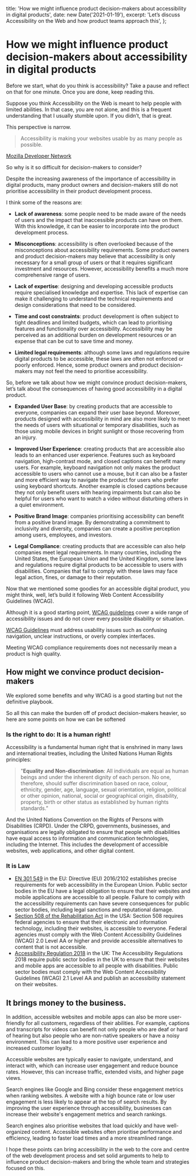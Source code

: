   title:
    'How we might influence product decision-makers about accessibility in digital products',
  date: new Date('2021-01-19'),
  excerpt:
    'Let’s discuss Accessibility on the Web and how product teams approach this',
};

# How we might influence product decision-makers about accessibility in digital products

Before we start, what do you think is accessibility? Take a pause and reflect on that for one minute. Once you are done, keep reading this.

Suppose you think Accessibility on the Web is meant to help people with limited abilities. In that case, you are not alone, and this is a frequent understanding that I usually stumble upon. If you didn’t, that is great.

This perspective is narrow.

> Accessibility is making your websites usable by as many people as possible.

[Mozilla Developer Network](https://developer.mozilla.org/en-US/docs/Web/Accessibility)

So why is it so difficult for decision-makers to consider?

Despite the increasing awareness of the importance of accessibility in digital products, many product owners and decision-makers still do not prioritise accessibility in their product development process.

I think some of the reasons are:

- **Lack of awareness**: some people need to be made aware of the needs of users and the impact that inaccessible products can have on them. With this knowledge, it can be easier to incorporate into the product development process.

- **Misconceptions**: accessibility is often overlooked because of the misconceptions about accessibility requirements. Some product owners and product decision-makers may believe that accessibility is only necessary for a small group of users or that it requires significant investment and resources. However, accessibility benefits a much more comprehensive range of users.

- **Lack of expertise**: designing and developing accessible products require specialised knowledge and expertise. This lack of expertise can make it challenging to understand the technical requirements and design considerations that need to be considered.

- **Time and cost constraints**: product development is often subject to tight deadlines and limited budgets, which can lead to prioritising features and functionality over accessibility. Accessibility may be perceived as an additional burden on development resources or an expense that can be cut to save time and money.

- **Limited legal requirements**: although some laws and regulations require digital products to be accessible, these laws are often not enforced or poorly enforced. Hence, some product owners and product decision-makers may not feel the need to prioritise accessibility.

So, before we talk about how we might convince product decision-makers, let’s talk about the consequences of having good accessibility in a digital product.

- **Expanded User Base**: by creating products that are accessible to everyone, companies can expand their user base beyond. Moreover, products designed with accessibility in mind are also more likely to meet the needs of users with situational or temporary disabilities, such as those using mobile devices in bright sunlight or those recovering from an injury.

- **Improved User Experience**: creating products that are accessible also leads to an enhanced user experience. Features such as keyboard navigation, high-contrast mode, and closed captions can benefit many users. For example, keyboard navigation not only makes the product accessible to users who cannot use a mouse, but it can also be a faster and more efficient way to navigate the product for users who prefer using keyboard shortcuts. Another example is closed captions because they not only benefit users with hearing impairments but can also be helpful for users who want to watch a video without disturbing others in a quiet environment.

- **Positive Brand Image**: companies prioritising accessibility can benefit from a positive brand image. By demonstrating a commitment to inclusivity and diversity, companies can create a positive perception among users, employees, and investors.

- **Legal Compliance**: creating products that are accessible can also help companies meet legal requirements. In many countries, including the United States, the European Union and the United Kingdom, some laws and regulations require digital products to be accessible to users with disabilities. Companies that fail to comply with these laws may face legal action, fines, or damage to their reputation.

Now that we mentioned some goodies for an accessible digital product, you might think, well, let’s build it following Web Content Accessibility Guidelines (WCAG).

Although it is a good starting point, [WCAG guidelines][wcag] cover a wide range of accessibility issues and do not cover every possible disability or situation.

[WCAG Guidelines][wcag] must address usability issues such as confusing navigation, unclear instructions, or overly complex interfaces.

Meeting WCAG compliance requirements does not necessarily mean a product is high quality.

[wcag]: https://developer.mozilla.org/en-US/docs/Web/Accessibility/Understanding_WCAG

## How might we convince product decision-makers

We explored some benefits and why WCAG is a good starting but not the definitive playbook.

So all this can make the burden off of product decision-makers heavier, so here are some points on how we can be softened

### Is the right to do: It is a human right!

Accessibility is a fundamental human right that is enshrined in many laws and international treaties, including the United Nations Human Rights principles:

> "**Equality and Non-discrimination**: All individuals are equal as human beings and under the inherent dignity of each person. No one, therefore, should suffer discrimination based on race, colour, ethnicity, gender, age, language, sexual orientation, religion, political or other opinion, national, social or geographical origin, disability, property, birth or other status as established by human rights standards.”

And the United Nations Convention on the Rights of Persons with Disabilities (CRPD). Under the CRPD, governments, businesses, and organisations are legally obligated to ensure that people with disabilities have equal access to information and communication technologies, including the Internet. This includes the development of accessible websites, web applications, and other digital content.

### It is Law

- [EN 301 549](https://eur-lex.europa.eu/eli/dir/2016/2102/oj) in the EU: Directive (EU) 2016/2102 establishes precise requirements for web accessibility in the European Union. Public sector bodies in the EU have a legal obligation to ensure that their websites and mobile applications are accessible to all people. Failure to comply with the accessibility requirements can have severe consequences for public sector bodies, including legal sanctions and reputational damage.
- [Section 508 of the Rehabilitation Act](https://www.section508.gov/training/) in the USA: Section 508 requires federal agencies to ensure that their electronic and information technology, including their websites, is accessible to everyone. Federal agencies must comply with the Web Content Accessibility Guidelines (WCAG) 2.0 Level AA or higher and provide accessible alternatives to content that is not accessible.
- [Accessibility Regulation 2018](https://www.legislation.gov.uk/ukpga/2010/15/contents) in the UK: The Accessibility Regulations 2018 require public sector bodies in the UK to ensure that their websites and mobile apps are accessible to all people with disabilities. Public sector bodies must comply with the Web Content Accessibility Guidelines (WCAG) 2.1 Level AA and publish an accessibility statement on their websites.

## It brings money to the business.

In addition, accessible websites and mobile apps can also be more user-friendly for all customers, regardless of their abilities. For example, captions and transcripts for videos can benefit not only people who are deaf or hard of hearing but also people who are non-native speakers or have a noisy environment. This can lead to a more positive user experience and increased customer loyalty.

Accessible websites are typically easier to navigate, understand, and interact with, which can increase user engagement and reduce bounce rates. However, this can increase traffic, extended visits, and higher page views.

Search engines like Google and Bing consider these engagement metrics when ranking websites. A website with a high bounce rate or low user engagement is less likely to appear at the top of search results. By improving the user experience through accessibility, businesses can increase their website's engagement metrics and search rankings.

Search engines also prioritise websites that load quickly and have well-organized content. Accessible websites often prioritise performance and efficiency, leading to faster load times and a more streamlined range.

I hope these points can bring accessibility in the web to the core and centre of the web development process and set solid arguments to help to influence product decision-makers and bring the whole team and strategies focused on this.
